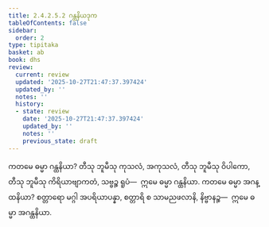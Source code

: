 ```yaml
---
title: 2.4.2.5.2 ဂန္ထနိယဒုက
tableOfContents: false
sidebar:
  order: 2
type: tipitaka
basket: ab
book: dhs
review:
  current: review
  updated: '2025-10-27T21:47:37.397424'
  updated_by: ''
  notes: ''
  history:
  - state: review
    date: '2025-10-27T21:47:37.397424'
    updated_by: ''
    notes: ''
    previous_state: draft
---
```



<ReviewStatus review={frontmatter.review} showDetails={true} />

<HypothesisAnnotation frontmatter={frontmatter} />

<DynamicBreadcrumb />

<Division number="1491" book="dhs" e="ch" v="29" p="282">

<Paragraph number="2202" book="dhs">
ကတမေ ဓမ္မာ ဂန္ထနိယာ? တီသု ဘူမီသု ကုသလံ, အကုသလံ, တီသု ဘူမီသု ဝိပါကော, တီသု ဘူမီသု ကိရိယာဗျာကတံ, သဗ္ဗဉ္စ ရူပံ—  ဣမေ ဓမ္မာ ဂန္ထနိယာ.
</Paragraph>

</Division>
<Division number="1492" book="dhs" e="ch" v="29" p="282">

<Paragraph number="2203" book="dhs">
ကတမေ ဓမ္မာ အဂန္ထနိယာ? စတ္တာရော မဂ္ဂါ အပရိယာပန္နာ, စတ္တာရိ စ သာမညဖလာနိ, နိဗ္ဗာနဉ္စ—  ဣမေ ဓမ္မာ အဂန္ထနိယာ.
</Paragraph>
</Division>